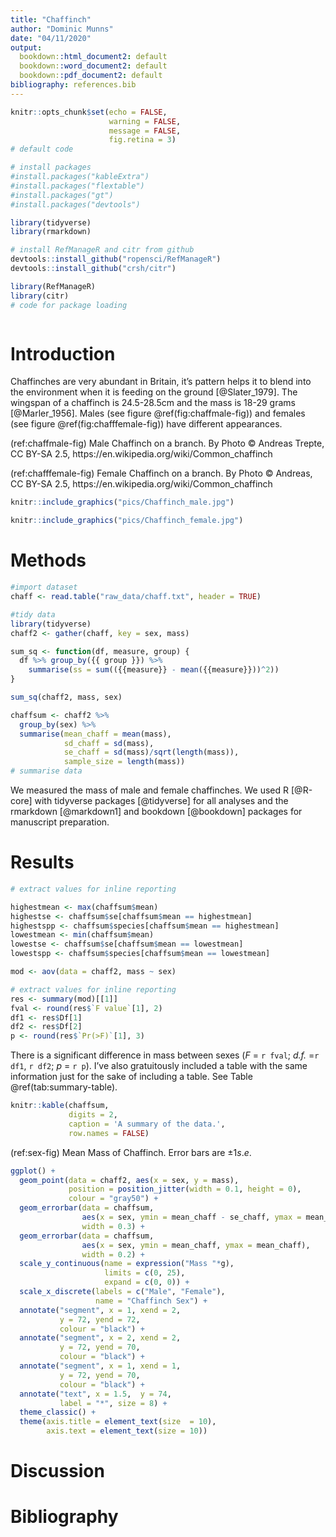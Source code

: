 ```yaml
---
title: "Chaffinch"
author: "Dominic Munns"
date: "04/11/2020"
output: 
  bookdown::html_document2: default
  bookdown::word_document2: default
  bookdown::pdf_document2: default
bibliography: references.bib
---
```


```r
knitr::opts_chunk$set(echo = FALSE,
                      warning = FALSE,
                      message = FALSE,
                      fig.retina = 3)
# default code
```
```r
# install packages
#install.packages("kableExtra")
#install.packages("flextable")
#install.packages("gt")
#install.packages("devtools")

library(tidyverse)
library(rmarkdown)

# install RefManageR and citr from github
devtools::install_github("ropensci/RefManageR")
devtools::install_github("crsh/citr")

library(RefManageR)
library(citr)
# code for package loading



```
# Introduction

Chaffinches are very abundant in Britain, it's pattern helps it to blend into the environment when it is feeding on the ground [@Slater_1979]. The wingspan of a chaffinch is 24.5-28.5cm and the mass is 18-29 grams [@Marler_1956]. Males (see figure \@ref(fig:chaffmale-fig)) and females (see figure \@ref(fig:chafffemale-fig)) have different appearances.

(ref:chaffmale-fig) Male Chaffinch on a branch. By Photo © Andreas Trepte, CC BY-SA 2.5, https://en.wikipedia.org/wiki/Common_chaffinch

(ref:chafffemale-fig) Female Chaffinch on a branch. By Photo © Andreas, CC BY-SA 2.5, https://en.wikipedia.org/wiki/Common_chaffinch

```r
knitr::include_graphics("pics/Chaffinch_male.jpg")
```

```r
knitr::include_graphics("pics/Chaffinch_female.jpg")
```

# Methods

```r
#import dataset
chaff <- read.table("raw_data/chaff.txt", header = TRUE)

```
```r
#tidy data
library(tidyverse)
chaff2 <- gather(chaff, key = sex, mass)
```
```r
sum_sq <- function(df, measure, group) {
  df %>% group_by({{ group }}) %>% 
    summarise(ss = sum(({{measure}} - mean({{measure}}))^2))
}

sum_sq(chaff2, mass, sex)
```

```r
chaffsum <- chaff2 %>% 
  group_by(sex) %>% 
  summarise(mean_chaff = mean(mass),
            sd_chaff = sd(mass),
            se_chaff = sd(mass)/sqrt(length(mass)),
            sample_size = length(mass))
# summarise data
```
We measured the mass of male and female chaffinches.
We used R [@R-core] with tidyverse packages [@tidyverse] for all analyses and the rmarkdown [@markdown1] and bookdown [@bookdown] packages for manuscript preparation.


# Results

```r
# extract values for inline reporting

highestmean <- max(chaffsum$mean)
highestse <- chaffsum$se[chaffsum$mean == highestmean]
highestspp <- chaffsum$species[chaffsum$mean == highestmean]
lowestmean <- min(chaffsum$mean)
lowestse <- chaffsum$se[chaffsum$mean == lowestmean]
lowestspp <- chaffsum$species[chaffsum$mean == lowestmean]

```
```r
mod <- aov(data = chaff2, mass ~ sex)

# extract values for inline reporting
res <- summary(mod)[[1]]
fval <- round(res$`F value`[1], 2)
df1 <- res$Df[1]
df2 <- res$Df[2]
p <- round(res$`Pr(>F)`[1], 3)
```

There is a significant difference in mass between sexes (_F_ = `r fval`; _d.f._ =`r df1`, `r df2`; _p_ = `r p`). 
I've also gratuitously included a table with the same information just for the sake of including a table. See Table \@ref(tab:summary-table).

```r
knitr::kable(chaffsum,
             digits = 2,
             caption = 'A summary of the data.',
             row.names = FALSE)
```

(ref:sex-fig) Mean Mass of Chaffinch. Error bars are $\pm 1 s.e.$

```r

ggplot() +
  geom_point(data = chaff2, aes(x = sex, y = mass),
             position = position_jitter(width = 0.1, height = 0),
             colour = "gray50") +
  geom_errorbar(data = chaffsum, 
                aes(x = sex, ymin = mean_chaff - se_chaff, ymax = mean_chaff + se_chaff),
                width = 0.3) +
  geom_errorbar(data = chaffsum, 
                aes(x = sex, ymin = mean_chaff, ymax = mean_chaff),
                width = 0.2) +
  scale_y_continuous(name = expression("Mass "*g), 
                     limits = c(0, 25), 
                     expand = c(0, 0)) +
  scale_x_discrete(labels = c("Male", "Female"), 
                   name = "Chaffinch Sex") +
  annotate("segment", x = 1, xend = 2, 
           y = 72, yend = 72,
           colour = "black") +
  annotate("segment", x = 2, xend = 2, 
           y = 72, yend = 70,
           colour = "black") +
  annotate("segment", x = 1, xend = 1, 
           y = 72, yend = 70,
           colour = "black") +
  annotate("text", x = 1.5,  y = 74, 
           label = "*", size = 8) +
  theme_classic() +
  theme(axis.title = element_text(size  = 10),
        axis.text = element_text(size = 10))

```

# Discussion


# Bibliography 